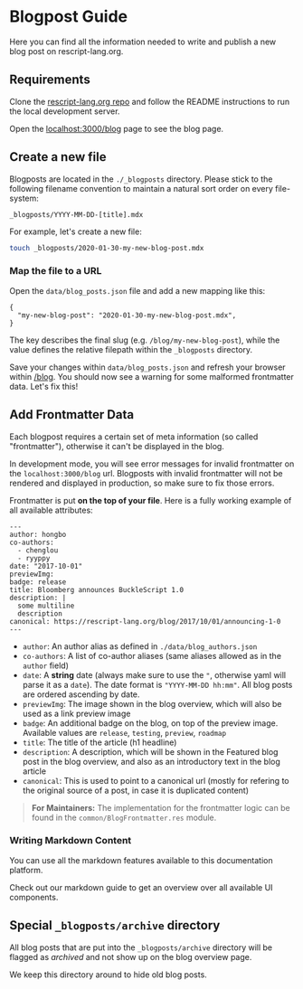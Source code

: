 # Blogpost Guide

<Intro>
Here you can find all the information needed to write and publish a new blog post
on rescript-lang.org.
</Intro>

## Requirements

Clone the [rescript-lang.org repo](https://github.com/reason-association/rescript-lang.org) and follow the README instructions to run the local development server.

Open the [localhost:3000/blog](/blog) page to see the blog page.

## Create a new file

Blogposts are located in the `./_blogposts` directory.
Please stick to the following filename convention to maintain a natural sort order on every file-system:

```
_blogposts/YYYY-MM-DD-[title].mdx
```

For example, let's create a new file:

```sh
touch _blogposts/2020-01-30-my-new-blog-post.mdx
```

### Map the file to a URL

Open the `data/blog_posts.json` file and add a new mapping like this:

```
{
  "my-new-blog-post": "2020-01-30-my-new-blog-post.mdx",
}
```

The key describes the final slug (e.g. `/blog/my-new-blog-post`), while the value defines the relative filepath within the `_blogposts` directory.

Save your changes within `data/blog_posts.json` and refresh your browser within [/blog](/blog).
You should now see a warning for some malformed frontmatter data. Let's fix this!

## Add Frontmatter Data

Each blogpost requires a certain set of meta information (so called
"frontmatter"), otherwise it can't be displayed in the blog.

In
development mode, you will see error messages for invalid frontmatter on the
`localhost:3000/blog` url. Blogposts with invalid frontmatter will not be
rendered and displayed in production, so make sure to fix those errors.

Frontmatter is put **on the top of your file**. Here is a fully working example
of all available attributes:

```
---
author: hongbo
co-authors:
  - chenglou
  - ryyppy
date: "2017-10-01"
previewImg:
badge: release
title: Bloomberg announces BuckleScript 1.0
description: |
  some multiline
  description
canonical: https://rescript-lang.org/blog/2017/10/01/announcing-1-0
---
```

- `author`: An author alias as defined in `./data/blog_authors.json`
- `co-authors`: A list of co-author aliases (same aliases allowed as in the `author` field)
- `date`: A **string** date (always make sure to use the `"`, otherwise yaml
  will parse it as a `date`). The date format is `"YYYY-MM-DD hh:mm"`. All blog
  posts are ordered ascending by date.
- `previewImg`: The image shown in the blog overview, which will also be used
  as a link preview image
- `badge`: An additional badge on the blog, on top of the preview image.
  Available values are `release`, `testing`, `preview`, `roadmap`
- `title`: The title of the article (h1 headline)
- `description`: A description, which will be shown in the Featured blog post
  in the blog overview, and also as an introductory text in the blog article
- `canonical`: This is used to point to a canonical url (mostly for refering to
  the original source of a post, in case it is duplicated content)

> **For Maintainers:** The implementation for the frontmatter logic can be found in the
`common/BlogFrontmatter.res` module.

### Writing Markdown Content

You can use all the markdown features available to this documentation platform.


<UrlBox text="Markdown Guide" href="/markdown-guide">

Check out our markdown guide to get an overview
over all available UI components.

</UrlBox>

## Special `_blogposts/archive` directory

All blog posts that are put into the `_blogposts/archive` directory will be flagged as *archived* and not show up on the blog overview page.

We keep this directory around to hide old blog posts.
